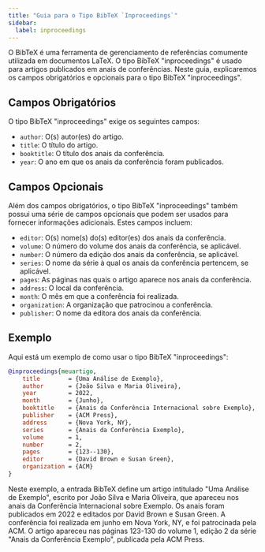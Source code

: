 ```yaml
---
title: "Guia para o Tipo BibTeX `Inproceedings`"
sidebar:
  label: inproceedings
---
```



O BibTeX é uma ferramenta de gerenciamento de referências comumente utilizada em documentos LaTeX. O tipo BibTeX "inproceedings" é usado para artigos publicados em anais de conferências. Neste guia, explicaremos os campos obrigatórios e opcionais para o tipo BibTeX "inproceedings".

<CiteDrive/>

## Campos Obrigatórios

O tipo BibTeX "inproceedings" exige os seguintes campos:

-   `author`: O(s) autor(es) do artigo.
-   `title`: O título do artigo.
-   `booktitle`: O título dos anais da conferência.
-   `year`: O ano em que os anais da conferência foram publicados.

## Campos Opcionais

Além dos campos obrigatórios, o tipo BibTeX "inproceedings" também possui uma série de campos opcionais que podem ser usados para fornecer informações adicionais. Estes campos incluem:

-   `editor`: O(s) nome(s) do(s) editor(es) dos anais da conferência.
-   `volume`: O número do volume dos anais da conferência, se aplicável.
-   `number`: O número da edição dos anais da conferência, se aplicável.
-   `series`: O nome da série à qual os anais da conferência pertencem, se aplicável.
-   `pages`: As páginas nas quais o artigo aparece nos anais da conferência.
-   `address`: O local da conferência.
-   `month`: O mês em que a conferência foi realizada.
-   `organization`: A organização que patrocinou a conferência.
-   `publisher`: O nome da editora dos anais da conferência.

## Exemplo

Aqui está um exemplo de como usar o tipo BibTeX "inproceedings":

```bibtex
@inproceedings{meuartigo,
	title        = {Uma Análise de Exemplo},
	author       = {João Silva e Maria Oliveira},
	year         = 2022,
	month        = {Junho},
	booktitle    = {Anais da Conferência Internacional sobre Exemplo},
	publisher    = {ACM Press},
	address      = {Nova York, NY},
	series       = {Anais da Conferência Exemplo},
	volume       = 1,
	number       = 2,
	pages        = {123--130},
	editor       = {David Brown e Susan Green},
	organization = {ACM}
}
```

Neste exemplo, a entrada BibTeX define um artigo intitulado "Uma Análise de Exemplo", escrito por João Silva e Maria Oliveira, que apareceu nos anais da Conferência Internacional sobre Exemplo. Os anais foram publicados em 2022 e editados por David Brown e Susan Green. A conferência foi realizada em junho em Nova York, NY, e foi patrocinada pela ACM. O artigo apareceu nas páginas 123-130 do volume 1, edição 2 da série "Anais da Conferência Exemplo", publicada pela ACM Press.
